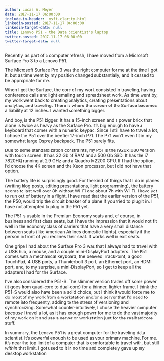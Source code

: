 ```yaml
---
author: Lucas A. Meyer
date: 2017-11-17 06:00:00
include-in-header: _msft-clarity.html
linkedin-posted: 2017-11-17 06:00:00
linkedin-target-date: null
title: Lenovo P51 - the Data Scientist's laptop
twitter-posted: 2017-11-17 06:00:00
twitter-target-date: null
---
```


Recently, as part of a computer refresh, I have moved from a Microsoft Surface Pro 3 to a Lenovo P51. 

The Microsoft Surface Pro 3 was the right computer for me at the time I got it, but as time went by my position changed substantially, and it ceased to be appropriate for me.

When I got the Surface, the core of my work consisted in traveling, having conference calls and light emailing and spreadsheet work. As time went by, my work went back to creating analytics, creating presentations about analytics, and traveling. There is where the screen of the Surface becomes a liability at 12 inches. I wanted something bigger.

And boy, is the P51 bigger. It has a 15-inch screen and a power brick that alone is twice as heavy as the Surface Pro. It's big enough to have a keyboard that comes with a numeric keypad. Since I still have to travel a lot, I chose the P51 over the beefier 17-inch P71. The P71 won't even fit in my somewhat large Osprey backpack. The P51 barely fits.

Due to some standardization constraints, my P51 is the 1920x1080 version with touch screen. It has 32 Gb of RAM and a 500 Gb SSD. It has the i7 7820HQ running at 2.9 GHz and a Quadro M2200 GPU. If I had the option, I'd choose the 4K screen and the Xeon processor, but I did not have that option. 

The battery life is surprisingly good. For the kind of things that I do in planes (writing blog posts, editing presentations, light programming), the battery seems to last well over 8h without Wi-Fi and about 7h with Wi-Fi. I have yet to run out of battery in a flight. I have read that the earlier version of the P51, the P50, would trip the circuit breaker of a plane if you tried to plug it in. I have not attempted to plug in the P51 yet.

The P51 is usable in the Premium Economy seats and, of course, in business and first class seats, but I have the impression that it would not fit well in the economy class of carriers that have a very small distance between seats (like American Airlines domestic flights), especially if the person in front of you reclines their seat. It works well in exit seats.

One gripe I had about the Surface Pro 3 was that I always had to travel with a USB hub, a mouse, and a couple mini-DisplayPort adapters. The P51 comes with a mechanical keyboard, the beloved TrackPoint, a good TouchPad, 4 USB ports, a Thunderbolt 3 port, an Ethernet port, an HDMI port, and, to my surprise, a mini-DisplayPort, so I get to keep all the adapters I had for the Surface. 

I've also considered the P51-S. The slimmer version trades off some power (it goes from quad-core to dual-core) for a thinner, lighter frame. I think the P51-S would also have been a solid choice, but I think it would force me to do most of my work from a workstation and/or a server that I'd need to remote into frequently, adding to the stress of versioning and synchronizing. Somewhat counter-intuitively, I chose the heavier computer _because_ I travel a lot, as it has enough power for me to do the vast majority of my work on it and use a server or workstation just for the realhardcore stuff. 

In summary, the Lenovo P51 is a great computer for the traveling data scientist. It's powerful enough to be used as your primary machine. For me, it's near the top limit of a computer that is comfortable to travel with, but still _within_ that limit. I got used to it in no time and completely gave up my desktop workstation.
